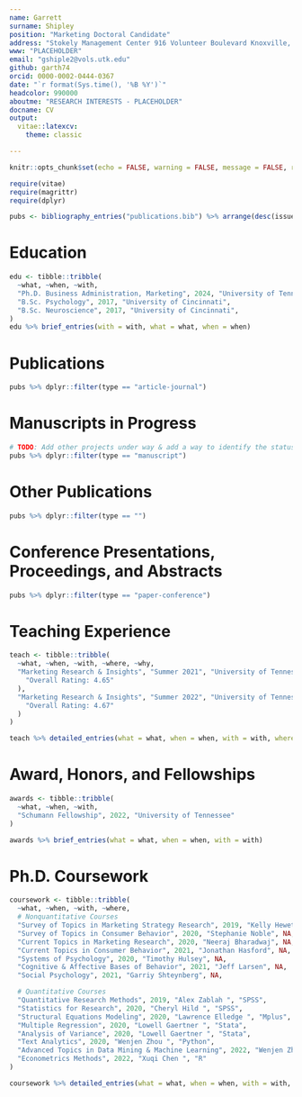 ```yaml
---
name: Garrett
surname: Shipley
position: "Marketing Doctoral Candidate"
address: "Stokely Management Center 916 Volunteer Boulevard Knoxville, TN 37966-0530"
www: "PLACEHOLDER"
email: "gshiple2@vols.utk.edu"
github: garth74
orcid: 0000-0002-0444-0367
date: "`r format(Sys.time(), '%B %Y')`"
headcolor: 990000
aboutme: "RESEARCH INTERESTS - PLACEHOLDER"
docname: CV
output: 
  vitae::latexcv:
    theme: classic

---
```


```r
knitr::opts_chunk$set(echo = FALSE, warning = FALSE, message = FALSE, root.dir = ".")

require(vitae)
require(magrittr)
require(dplyr)

pubs <- bibliography_entries("publications.bib") %>% arrange(desc(issued))
```

# Education

```r
edu <- tibble::tribble(
  ~what, ~when, ~with,
  "Ph.D. Business Administration, Marketing", 2024, "University of Tennessee - Knoxville",
  "B.Sc. Psychology", 2017, "University of Cincinnati",
  "B.Sc. Neuroscience", 2017, "University of Cincinnati",
)
edu %>% brief_entries(with = with, what = what, when = when)
```

# Publications

```r
pubs %>% dplyr::filter(type == "article-journal")
```

# Manuscripts in Progress

```r
# TODO: Add other projects under way & add a way to identify the status of the project (i.e., data collection phase, writing, etc.)
pubs %>% dplyr::filter(type == "manuscript")
```

# Other Publications

```r
pubs %>% dplyr::filter(type == "")
```

# Conference Presentations, Proceedings, and Abstracts

```r
pubs %>% dplyr::filter(type == "paper-conference")
```


# Teaching Experience

```r
teach <- tibble::tribble(
  ~what, ~when, ~with, ~where, ~why,
  "Marketing Research & Insights", "Summer 2021", "University of Tennessee - Knoxville", NA, list(
    "Overall Rating: 4.65"
  ),
  "Marketing Research & Insights", "Summer 2022", "University of Tennessee - Knoxville", NA, list(
    "Overall Rating: 4.67"
  )
)

teach %>% detailed_entries(what = what, when = when, with = with, where = where, why = why)
```


# Award, Honors, and Fellowships

```r
awards <- tibble::tribble(
  ~what, ~when, ~with,
  "Schumann Fellowship", 2022, "University of Tennessee"
)

awards %>% brief_entries(what = what, when = when, with = with)
```

\newpage

# Ph.D. Coursework

```r
coursework <- tibble::tribble(
  ~what, ~when, ~with, ~where,
  # Nonquantitative Courses
  "Survey of Topics in Marketing Strategy Research", 2019, "Kelly Hewett", NA,
  "Survey of Topics in Consumer Behavior", 2020, "Stephanie Noble", NA,
  "Current Topics in Marketing Research", 2020, "Neeraj Bharadwaj", NA,
  "Current Topics in Consumer Behavior", 2021, "Jonathan Hasford", NA,
  "Systems of Psychology", 2020, "Timothy Hulsey", NA,
  "Cognitive & Affective Bases of Behavior", 2021, "Jeff Larsen", NA,
  "Social Psychology", 2021, "Garriy Shteynberg", NA,

  # Quantitative Courses
  "Quantitative Research Methods", 2019, "Alex Zablah ", "SPSS",
  "Statistics for Research", 2020, "Cheryl Hild ", "SPSS",
  "Structural Equations Modeling", 2020, "Lawrence Elledge ", "Mplus",
  "Multiple Regression", 2020, "Lowell Gaertner ", "Stata",
  "Analysis of Variance", 2020, "Lowell Gaertner ", "Stata",
  "Text Analytics", 2020, "Wenjen Zhou ", "Python",
  "Advanced Topics in Data Mining & Machine Learning", 2022, "Wenjen Zhou ", "Python",
  "Econometrics Methods", 2022, "Xuqi Chen ", "R"
)

coursework %>% detailed_entries(what = what, when = when, with = with, where = where)
```
